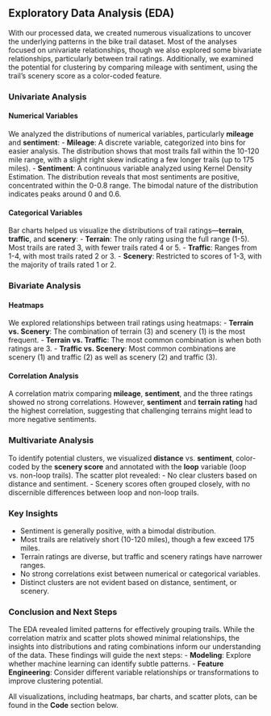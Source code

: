 ## Exploratory Data Analysis (EDA)

With our processed data, we created numerous visualizations to uncover the underlying patterns in the bike trail dataset. Most of the analyses focused on univariate relationships, though we also explored some bivariate relationships, particularly between trail ratings. Additionally, we examined the potential for clustering by comparing mileage with sentiment, using the trail's scenery score as a color-coded feature.

### Univariate Analysis

#### Numerical Variables
We analyzed the distributions of numerical variables, particularly **mileage** and **sentiment**:
- **Mileage**: A discrete variable, categorized into bins for easier analysis. The distribution shows that most trails fall within the 10-120 mile range, with a slight right skew indicating a few longer trails (up to 175 miles).
- **Sentiment**: A continuous variable analyzed using Kernel Density Estimation. The distribution reveals that most sentiments are positive, concentrated within the 0-0.8 range. The bimodal nature of the distribution indicates peaks around 0 and 0.6.

#### Categorical Variables
Bar charts helped us visualize the distributions of trail ratings—**terrain**, **traffic**, and **scenery**:
- **Terrain**: The only rating using the full range (1-5). Most trails are rated 3, with fewer trails rated 4 or 5.
- **Traffic**: Ranges from 1-4, with most trails rated 2 or 3.
- **Scenery**: Restricted to scores of 1-3, with the majority of trails rated 1 or 2.

### Bivariate Analysis

#### Heatmaps
We explored relationships between trail ratings using heatmaps:
- **Terrain vs. Scenery**: The combination of terrain (3) and scenery (1) is the most frequent.
- **Terrain vs. Traffic**: The most common combination is when both ratings are 3.
- **Traffic vs. Scenery**: Most common combinations are scenery (1) and traffic (2) as well as scenery (2) and traffic (3).

#### Correlation Analysis
A correlation matrix comparing **mileage**, **sentiment**, and the three ratings showed no strong correlations. However, **sentiment** and **terrain rating** had the highest correlation, suggesting that challenging terrains might lead to more negative sentiments.

### Multivariate Analysis

To identify potential clusters, we visualized **distance** vs. **sentiment**, color-coded by the **scenery score** and annotated with the **loop** variable (loop vs. non-loop trails). The scatter plot revealed:
- No clear clusters based on distance and sentiment.
- Scenery scores often grouped closely, with no discernible differences between loop and non-loop trails.

### Key Insights

- Sentiment is generally positive, with a bimodal distribution.
- Most trails are relatively short (10-120 miles), though a few exceed 175 miles.
- Terrain ratings are diverse, but traffic and scenery ratings have narrower ranges.
- No strong correlations exist between numerical or categorical variables.
- Distinct clusters are not evident based on distance, sentiment, or scenery.

### Conclusion and Next Steps

The EDA revealed limited patterns for effectively grouping trails. While the correlation matrix and scatter plots showed minimal relationships, the insights into distributions and rating combinations inform our understanding of the data. These findings will guide the next steps:
- **Modeling**: Explore whether machine learning can identify subtle patterns.
- **Feature Engineering**: Consider different variable relationships or transformations to improve clustering potential.

All visualizations, including heatmaps, bar charts, and scatter plots, can be found in the **Code** section below.

